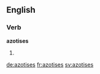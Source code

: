 
==English==

===Verb===
'''azotises'''

# {{en-third-person singular of|azotise}}

[[de:azotises]]
[[fr:azotises]]
[[sv:azotises]]